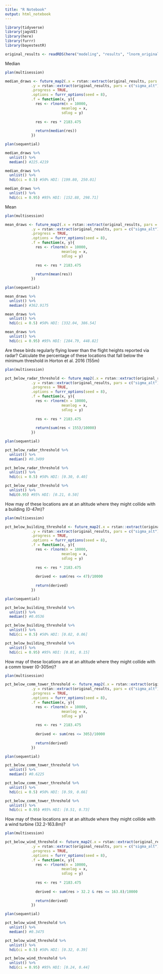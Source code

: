 ```yaml
---
title: "R Notebook"
output: html_notebook
---
```


```r
library(tidyverse)
library(jagsUI)
library(here)
library(furrr)
library(bayestestR)
```

```r
original_results <- readRDS(here("modeling", "results", "lnorm_original.rds"))
```

Median
```r
plan(multisession)

median_draws <- future_map2(.x = rstan::extract(original_results, pars = c("mu_alt"))[[1]], 
            .y = rstan::extract(original_results, pars = c("sigma_alt"))[[1]],
            .progress = TRUE,
            .options = furrr_options(seed = 8),
            .f = function(x, y){
              res <- rlnorm(n = 10000, 
                          meanlog = x,
                          sdlog = y)
              
              res <- res * 2183.475
              
              return(median(res))
            })

plan(sequential)

median_draws %>% 
  unlist() %>% 
  median() #225.4219

median_draws %>% 
  unlist() %>% 
  hdi(ci = 0.5) #50% HDI: [199.80, 250.01]

median_draws %>% 
  unlist() %>% 
  hdi(ci = 0.95) #95% HDI: [152.88, 298.71]
```

Mean
```r
plan(multisession)

mean_draws <- future_map2(.x = rstan::extract(original_results, pars = c("mu_alt"))[[1]], 
            .y = rstan::extract(original_results, pars = c("sigma_alt"))[[1]],
            .progress = TRUE,
            .options = furrr_options(seed = 8),
            .f = function(x, y){
              res <- rlnorm(n = 10000, 
                          meanlog = x,
                          sdlog = y)
              
              res <- res * 2183.475
              
              return(mean(res))
            })

plan(sequential)

mean_draws %>% 
  unlist() %>% 
  median() #362.9175

mean_draws %>% 
  unlist() %>% 
  hdi(ci = 0.5) #50% HDI: [332.04, 386.54]

mean_draws %>% 
  unlist() %>% 
  hdi(ci = 0.95) #95% HDI: [284.79, 448.82]
```

Are these birds regularly flying lower than the flight heights reported via radar?
Calculate the percentage of these locations that fall below the minimum	threshold in Horton et al. 2016 (155m)
```r
plan(multisession)

pct_below_radar_threshold <- future_map2(.x = rstan::extract(original_results, pars = c("mu_alt"))[[1]], 
            .y = rstan::extract(original_results, pars = c("sigma_alt"))[[1]],
            .progress = TRUE,
            .options = furrr_options(seed = 8),
            .f = function(x, y){
              res <- rlnorm(n = 10000, 
                          meanlog = x,
                          sdlog = y)
              
              res <- res * 2183.475
              
              return(sum(res < 155)/10000)
            })

plan(sequential)

pct_below_radar_threshold %>% 
  unlist() %>% 
  median() #0.3499

pct_below_radar_threshold %>% 
  unlist() %>% 
  hdi(ci = 0.5) #50% HDI: [0.30, 0.40]

pct_below_radar_threshold %>% 
  unlist() %>% 
  hdi(0.95) #95% HDI: [0.21, 0.50]
```

How may of these locations are at an altitude where they might collide with a building (0-47m)?
```r
plan(multisession)

pct_below_building_threshold <- future_map2(.x = rstan::extract(original_results, pars = c("mu_alt"))[[1]], 
            .y = rstan::extract(original_results, pars = c("sigma_alt"))[[1]],
            .progress = TRUE,
            .options = furrr_options(seed = 8),
            .f = function(x, y){
              res <- rlnorm(n = 10000, 
                          meanlog = x,
                          sdlog = y)
              
              res <- res * 2183.475
              
              derived <- sum(res <= 47)/10000
              
              return(derived)
            })

plan(sequential)

pct_below_building_threshold %>% 
  unlist() %>% 
  median() #0.0536

pct_below_building_threshold %>% 
  unlist() %>% 
  hdi(ci = 0.5) #50% HDI: [0.02, 0.06]

pct_below_building_threshold %>% 
  unlist() %>% 
  hdi(ci = 0.95) #95% HDI: [0.01, 0.15]
```

How may of these locations are at an altitude where they might collide with a comm tower (0-305m)?
```r
plan(multisession)

pct_below_comm_tower_threshold <- future_map2(.x = rstan::extract(original_results, pars = c("mu_alt"))[[1]], 
            .y = rstan::extract(original_results, pars = c("sigma_alt"))[[1]],
            .progress = TRUE,
            .options = furrr_options(seed = 8),
            .f = function(x, y){
              res <- rlnorm(n = 10000, 
                          meanlog = x,
                          sdlog = y)
              
              res <- res * 2183.475
              
              derived <- sum(res <= 305)/10000
              
              return(derived)
            })

plan(sequential)

pct_below_comm_tower_threshold %>% 
  unlist() %>% 
  median() #0.6225

pct_below_comm_tower_threshold %>% 
  unlist() %>% 
  hdi(ci = 0.5) #50% HDI: [0.59, 0.66]

pct_below_comm_tower_threshold %>% 
  unlist() %>% 
  hdi(ci = 0.95) #95% HDI: [0.51, 0.73]
```

How may of these locations are at an altitude where they might collide with a wind turbine (32.2-163.8m)?
```r
plan(multisession)

pct_below_wind_threshold <- future_map2(.x = rstan::extract(original_results, pars = c("mu_alt"))[[1]], 
            .y = rstan::extract(original_results, pars = c("sigma_alt"))[[1]],
            .progress = TRUE,
            .options = furrr_options(seed = 8),
            .f = function(x, y){
              res <- rlnorm(n = 10000, 
                          meanlog = x,
                          sdlog = y)
              
              res <- res * 2183.475
              
              derived <- sum(res > 32.2 & res <= 163.8)/10000
              
              return(derived)
            })

plan(sequential)

pct_below_wind_threshold %>% 
  unlist() %>% 
  median() #0.3475

pct_below_wind_threshold %>% 
  unlist() %>% 
  hdi(ci = 0.5) #50% HDI: [0.32, 0.39]

pct_below_wind_threshold %>% 
  unlist() %>% 
  hdi(ci = 0.95) #95% HDI: [0.24, 0.44]
```
